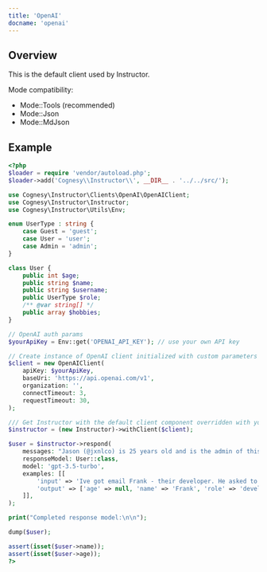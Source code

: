 ---
title: 'OpenAI'
docname: 'openai'
---

## Overview

This is the default client used by Instructor.

Mode compatibility:
 - Mode::Tools (recommended)
 - Mode::Json
 - Mode::MdJson


## Example

```php
<?php
$loader = require 'vendor/autoload.php';
$loader->add('Cognesy\\Instructor\\', __DIR__ . '../../src/');

use Cognesy\Instructor\Clients\OpenAI\OpenAIClient;
use Cognesy\Instructor\Instructor;
use Cognesy\Instructor\Utils\Env;

enum UserType : string {
    case Guest = 'guest';
    case User = 'user';
    case Admin = 'admin';
}

class User {
    public int $age;
    public string $name;
    public string $username;
    public UserType $role;
    /** @var string[] */
    public array $hobbies;
}

// OpenAI auth params
$yourApiKey = Env::get('OPENAI_API_KEY'); // use your own API key

// Create instance of OpenAI client initialized with custom parameters
$client = new OpenAIClient(
    apiKey: $yourApiKey,
    baseUri: 'https://api.openai.com/v1',
    organization: '',
    connectTimeout: 3,
    requestTimeout: 30,
);

/// Get Instructor with the default client component overridden with your own
$instructor = (new Instructor)->withClient($client);

$user = $instructor->respond(
    messages: "Jason (@jxnlco) is 25 years old and is the admin of this project. He likes playing football and reading books.",
    responseModel: User::class,
    model: 'gpt-3.5-turbo',
    examples: [[
        'input' => 'Ive got email Frank - their developer. He asked to come back to him frank@hk.ch. Btw, he plays on drums!',
        'output' => ['age' => null, 'name' => 'Frank', 'role' => 'developer', 'hobbies' => ['playing drums'],],
    ]],
);

print("Completed response model:\n\n");

dump($user);

assert(isset($user->name));
assert(isset($user->age));
?>
```
